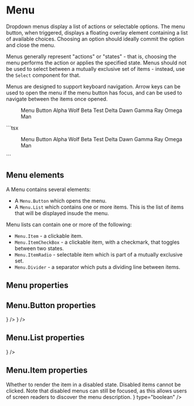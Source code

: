 
# Menu

Dropdown menus display a list of actions or selectable options. The menu button, when triggered,
displays a floating overlay element containing a list of available choices. Choosing an option
should ideally commit the option and close the menu.

Menus generally represent "actions" or "states" - that is, choosing the menu performs the action
or applies the specified state. Menus should not be used to select between a mutually exclusive
set of items - instead, use the `Select` component for that.

Menus are designed to support keyboard navigation. Arrow keys can be used to open the menu
if the menu button has focus, and can be used to navigate between the items once opened.

<DemoSection>
  <Menu>
    <Menu.Button>Menu Button</Menu.Button>
    <Menu.List>
      <Menu.Item>Alpha Wolf</Menu.Item>
      <Menu.Item>Beta Test</Menu.Item>
      <Menu.Item>Delta Dawn</Menu.Item>
      <Menu.Item>Gamma Ray</Menu.Item>
      <Menu.Divider />
      <Menu.Item>Omega Man</Menu.Item>
    </Menu.List>
  </Menu>
</DemoSection>
<SourceCode>
```tsx
<Menu>
  <Menu.Button>Menu Button</Menu.Button>
  <Menu.List>
    <Menu.Item>Alpha Wolf</Menu.Item>
    <Menu.Item>Beta Test</Menu.Item>
    <Menu.Item>Delta Dawn</Menu.Item>
    <Menu.Item>Gamma Ray</Menu.Item>
    <Menu.Divider />
    <Menu.Item>Omega Man</Menu.Item>
  </Menu.List>
</Menu>
```
</SourceCode>

## Menu elements

A Menu contains several elements:

* A `Menu.Button` which opens the menu.
* A `Menu.List` which contains one or more items. This is the list of items that will be displayed
  insude the menu.

Menu lists can contain one or more of the following:

* `Menu.Item` - a clickable item.
* `Menu.ItemCheckBox` - a clickable item, with a checkmark, that toggles between two states.
* `Menu.ItemRadio` - selectable item which is part of a mutually exclusive set.
* `Menu.Divider` - a separator which puts a dividing line between items.

## Menu properties

<PropsTable>
  <PropsItem
    name="onClose"
    description="An optional callback which is called when the menu closes."
    type="() => void"
  />
</PropsTable>

## Menu.Button properties

<PropsTable>
  <PropsItem
    name="color"
    description="Button color scheme."
    type={
      <UnionType values={[
        'default',
        'primary',
        'danger',
        'subtle',
      ]} />
    }
  />
  <PropsItem
    name="size"
    description="Button size."
    type={
      <UnionType values={[
        'xl',
        'lg',
        'md',
        'sm',
        'xs',
        'xxs',
        'xxxs',
      ]} />
    }
  />
  <PropsItem
    name="caret"
    description="Whether to display a downward-pointing arrow after the button caption (default true)."
    type="boolean"
  />
  <PropsItem
    name="round"
    description="If true, render the button as a circle or pill shape."
    type="boolean"
  />
  <PropsItem
    name="icon"
    description="If true, removes the button padding and ensures the width is the same as the height."
    type="boolean"
  />
</PropsTable>

## Menu.List properties

<PropsTable>
  <PropsItem
    name="inset"
    description="If true, causes all child menu items to be indented to make room for icons or checkmarks. This option should be set if any items have icons or checkmarks."
    type="boolean"
  />
  <PropsItem
    name="placement"
    description="Specifies how the popup menu should be placed relative to the Menu.Button."
    type={
      <UnionType values={[
        'top',
        'top-start',
        'top-end',
        'bottom',
        'bottom-start',
        'bottom-end',
        'right',
        'right-start',
        'right-end',
        'left',
        'left-start',
        'left-end',
      ]} />
    }
  />
  <PropsItem
    name="anchor"
    description="A reference to an anchor element used to position the menu. This property should only be used if you are using the Menu.List as a standalone component (not part of a Menu)."
    type="boolean"
  />
  <PropsItem
    name="onClose"
    description="Callback which is called when the menu is closed. Should only be used when the Menu.List is being used as a standalone component."
    type="boolean"
  />
</PropsTable>

## Menu.Item properties

<PropsTable>
  <PropsItem
    name="disabled"
    description={
      <span>
        Whether to render the item in a disabled state. Disabled items cannot be clicked.
        Note that disabled menus can still be focused, as this allows users of screen readers
        to discover the menu description.
      </span>
    }
    type="boolean"
  />
  <PropsItem
    name="checked"
    description="Whether to render a checkmark next to the item."
    type="boolean"
  />
  <PropsItem
    name="onClick"
    description="A callback which is called whenever the item is chosen."
    type="(event: MouseEvent) => void"
  />
  <PropsItem
    name="icon"
    description="An icon to be placed before the menu item text."
    type="JSX.Element"
  />
</PropsTable>
